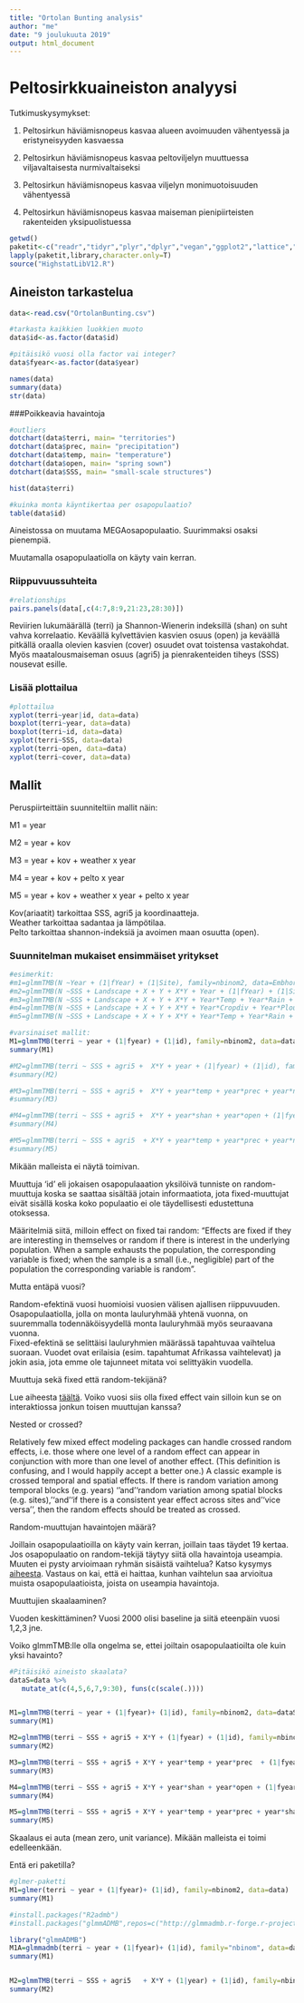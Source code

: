 ```yaml
---
title: "Ortolan Bunting analysis"
author: "me"
date: "9 joulukuuta 2019"
output: html_document
---
```


# Peltosirkkuaineiston analyysi

Tutkimuskysymykset:  

1) Peltosirkun häviämisnopeus kasvaa alueen avoimuuden vähentyessä ja eristyneisyyden kasvaessa  

2) Peltosirkun häviämisnopeus kasvaa peltoviljelyn muuttuessa viljavaltaisesta nurmivaltaiseksi  

3) Peltosirkun häviämisnopeus kasvaa viljelyn monimuotoisuuden vähentyessä  

4) Peltosirkun häviämisnopeus kasvaa maiseman pienipiirteisten rakenteiden yksipuolistuessa  



```r
getwd()
paketit<-c("readr","tidyr","plyr","dplyr","vegan","ggplot2","lattice","psych","glmmTMB","lme4")
lapply(paketit,library,character.only=T)
source("HighstatLibV12.R")
```


## Aineiston tarkastelua

```r
data<-read.csv("OrtolanBunting.csv")

#tarkasta kaikkien luokkien muoto
data$id<-as.factor(data$id)

#pitäisikö vuosi olla factor vai integer?
data$fyear<-as.factor(data$year)

names(data)
summary(data)
str(data)
```

###Poikkeavia havaintoja

```r
#outliers
dotchart(data$terri, main= "territories")
dotchart(data$prec, main= "precipitation")
dotchart(data$temp, main= "temperature")
dotchart(data$open, main= "spring sown")
dotchart(data$SSS, main= "small-scale structures")

hist(data$terri)

#kuinka monta käyntikertaa per osapopulaatio?
table(data$id)
```

Aineistossa on muutama MEGAosapopulaatio. Suurimmaksi osaksi pienempiä.  

Muutamalla osapopulaatiolla on käyty vain kerran.


### Riippuvuussuhteita

```r
#relationships
pairs.panels(data[,c(4:7,8:9,21:23,28:30)])
```

Reviirien lukumäärällä (terri) ja Shannon-Wienerin indeksillä (shan) on suht vahva korrelaatio. Keväällä kylvettävien kasvien osuus (open) ja keväällä pitkällä oraalla olevien kasvien (cover) osuudet ovat toistensa vastakohdat. Myös maatalousmaiseman osuus (agri5) ja pienrakenteiden tiheys (SSS) nousevat esille.


### Lisää plottailua

```r
#plottailua
xyplot(terri~year|id, data=data)
boxplot(terri~year, data=data)
boxplot(terri~id, data=data)
xyplot(terri~SSS, data=data)
xyplot(terri~open, data=data)
xyplot(terri~cover, data=data)
```


## Mallit

Peruspiirteittäin suunniteltiin mallit näin:

M1 = year  

M2 = year + kov  

M3 = year + kov + weather x year  

M4 = year + kov + pelto x year  

M5 = year + kov + weather x year + pelto x year  


Kov(ariaatit) tarkoittaa SSS, agri5 ja koordinaatteja.  
Weather tarkoittaa sadantaa ja lämpötilaa.  
Pelto tarkoittaa shannon-indeksiä ja avoimen maan osuutta (open).

### Suunnitelman mukaiset ensimmäiset yritykset

```r
#esimerkit:
#m1=glmmTMB(N ~Year + (1|fYear) + (1|Site), family=nbinom2, data=Embhor) 
#m2=glmmTMB(N ~SSS + Landscape + X + Y + X*Y + Year + (1|fYear) + (1|Site), family=nbinom2, data=Embhor) 
#m3=glmmTMB(N ~SSS + Landscape + X + Y + X*Y + Year*Temp + Year*Rain + Year*NDVI + (1|fYear) + (1|Site), family=nbinom2, data=Embhor)
#m4=glmmTMB(N ~SSS + Landscape + X + Y + X*Y + Year*Cropdiv + Year*Plough + (1|fYear) + (1|Site), family=nbinom2, data=Embhor)
#m5=glmmTMB(N ~SSS + Landscape + X + Y + X*Y + Year*Temp + Year*Rain + Year*NDVI + Year*Cropdiv + Year*Plough + (1|fYear) + (1|Site), family=nbinom2, data=Embhor)

#varsinaiset mallit:
M1=glmmTMB(terri ~ year + (1|fyear) + (1|id), family=nbinom2, data=data)
summary(M1)

#M2=glmmTMB(terri ~ SSS + agri5 +  X*Y + year + (1|fyear) + (1|id), family=nbinom2, data=data)
#summary(M2)

#M3=glmmTMB(terri ~ SSS + agri5 +  X*Y + year*temp + year*prec + year*ndvi  + (1|fyear) + (1|id), family=nbinom2, data=data)  #tästä ehkä ndvi pois?
#summary(M3)

#M4=glmmTMB(terri ~ SSS + agri5 +  X*Y + year*shan + year*open + (1|fyear) + (1|id), family=nbinom2, data=data)
#summary(M4)

#M5=glmmTMB(terri ~ SSS + agri5  + X*Y + year*temp + year*prec + year*ndvi + year*shan + year*open + (1|fyear) + (1|id), family=nbinom2, data=data)
#summary(M5)
```

Mikään malleista ei näytä toimivan. 

Muuttuja 'id' eli jokaisen osapopulaaation yksilöivä tunniste on random-muuttuja koska se saattaa sisältää jotain informaatiota, jota fixed-muuttujat eivät sisällä koska koko populaatio ei ole täydellisesti edustettuna otoksessa.  

Määritelmiä siitä, milloin effect on fixed tai random: "Effects are fixed if they are interesting in themselves or random if there is interest in the underlying population. When a sample exhausts the population, the corresponding variable is fixed; when the sample is a small (i.e., negligible) part of the population the corresponding variable is random".  

Mutta entäpä vuosi?  

Random-efektinä vuosi huomioisi vuosien välisen ajallisen riippuvuuden. Osapopulaatiolla, jolla on monta lauluryhmää yhtenä vuonna, on suuremmalla todennäköisyydellä monta lauluryhmää myös seuraavana vuonna.  
Fixed-efektinä se selittäisi lauluryhmien määrässä tapahtuvaa vaihtelua suoraan. Vuodet ovat erilaisia (esim. tapahtumat Afrikassa vaihtelevat) ja jokin asia, jota emme ole tajunneet mitata voi selittyäkin vuodella.  


Muuttuja sekä fixed että random-tekijänä?  

Lue aiheesta [täältä](https://www.theanalysisfactor.com/mixed-models-predictor-both-fixed-random/). Voiko vuosi siis olla fixed effect vain silloin kun se on interaktiossa jonkun toisen muuttujan kanssa? 


Nested or crossed?

Relatively few mixed effect modeling packages can handle crossed random effects, i.e. those where one level of a random effect can appear in conjunction with more than one level of another effect. (This definition is confusing, and I would happily accept a better one.) A classic example is crossed temporal and spatial effects. If there is random variation among temporal blocks (e.g. years) ‘’and’‘random variation among spatial blocks (e.g. sites),’‘and’‘if there is a consistent year effect across sites and’‘vice versa’’, then the random effects should be treated as crossed.  


Random-muuttujan havaintojen määrä?  

Joillain osapopulaatioilla on käyty vain kerran, joillain taas täydet 19 kertaa. Jos osapopulaatio on random-tekijä täytyy siitä olla havaintoja useampia. Muuten ei pysty arvioimaan ryhmän sisäistä vaihtelua? Katso kysymys [aiheesta](https://stats.stackexchange.com/questions/242821/how-will-random-effects-with-only-1-observation-affect-a-generalized-linear-mixe). Vastaus on kai, että ei haittaa, kunhan vaihtelun saa arvioitua muista osapopulaatioista, joista on useampia havaintoja. 

Muuttujien skaalaaminen?

Vuoden keskittäminen? Vuosi 2000 olisi baseline ja siitä eteenpäin vuosi 1,2,3 jne.

Voiko glmmTMB:lle olla ongelma se, ettei joiltain osapopulaatioilta ole kuin yksi havainto?

```r
#Pitäisikö aineisto skaalata?
dataS=data %>%
   mutate_at(c(4,5,6,7,9:30), funs(c(scale(.))))


M1=glmmTMB(terri ~ year + (1|fyear)+ (1|id), family=nbinom2, data=dataS)
summary(M1)

M2=glmmTMB(terri ~ SSS + agri5 + X*Y + (1|fyear) + (1|id), family=nbinom2, data=dataS)
summary(M2)

M3=glmmTMB(terri ~ SSS + agri5 + X*Y + year*temp + year*prec  + (1|fyear)  + (1|id), family=nbinom2, data=dataS)
summary(M3)

M4=glmmTMB(terri ~ SSS + agri5 + X*Y + year*shan + year*open + (1|fyear) + (1|id), family=nbinom2, data=dataS)
summary(M4)

M5=glmmTMB(terri ~ SSS + agri5 + X*Y + year*temp + year*prec + year*shan + year*open + (1|fyear) + (1|id), family=nbinom2, data=dataS)
summary(M5)
```

Skaalaus ei auta (mean zero, unit variance). Mikään malleista ei toimi edelleenkään. 

Entä eri paketilla?

```r
#glmer-paketti
M1=glmer(terri ~ year + (1|fyear)+ (1|id), family=nbinom2, data=data)
summary(M1)


```



```r
#install.packages("R2admb")
#install.packages("glmmADMB",repos=c("http://glmmadmb.r-forge.r-project.org/repos", getOption("repos")),type="source")

library("glmmADMB")
M1A=glmmadmb(terri ~ year + (1|fyear)+ (1|id), family="nbinom", data=data)
summary(M1)


M2=glmmTMB(terri ~ SSS + agri5   + X*Y + (1|year) + (1|id), family=nbinom2, data=data)
summary(M2)
```

